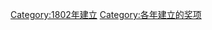 {{cat topic in year| topic=建立的奖项|year=1802}}
[[Category:1802年建立|Category:1802年建立]]
[[Category:各年建立的奖项|Category:各年建立的奖项]]